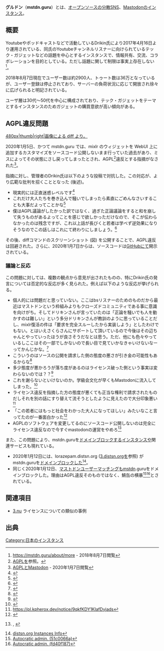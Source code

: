 {{小文字}}
{{Infobox instance
| Name = {{Ruby|mstdn.guru|マストドン ドット グル}}
| Domain = https://mstdn.guru
| Admin = [https://mstdn.guru/@drikin Drikin]
| Country = 日本国
| Start = 2017年4月16日<ref>https://mstdn.guru/@drikin/1</ref>
| SourceCode    = https://github.com/drikin/mastodon
| Alias = グルドン
}}'''グルドン'''（'''mstdn.guru'''）とは、[[オープンソース]]の[[分散SNS]]、[[Mastodon]]のインスタンス。

== 概要 ==
Youtubeやポッドキャストなどで活動しているDrikin氏により2017年4月16日より運用されている、同氏のYoutubeチャンネルリスナーに向けられているテック・ガジェットなどの話題を中心とするインスタンスで、情報共有、交流、コラボレーションを目的としている。ただし話題に関して制限は事実上存在しない<ref>https://mstdn.guru/about/more - 2018年8月7日閲覧</ref>。

2018年8月7日現在でユーザー数は約2900人、トゥート数は36万となっているが、ユーザー登録は停止されており、サーバーの負荷状況に応じて開放され徐々に広げられると明記されている。

ユーザ層は30代〜50代を中心に構成されており、テック・ガジェットをテーマとするインスタンスのためガジェットの購買意欲が高い傾向がある。

== AGPL違反問題 ==
[[ファイル:Mstdngurudiff.png|480px|thumb|right|画像による diff {{toot|mstdn.guru|drikin|103426248698745987}} より。]]

2020年1月5日、かつて mstdn.guru では、mixlr のウィジェットを WebUI 上に追加するカスタマイズをソースコード公開しないまま行っていた過去があり、ミスによってその状態にさし戻ってしまったとされ、AGPL<ref>[[AGPL]]を参照。</ref>違反とする指摘がなされた<ref>[https://note.com/8blank71/n/n8299341bd0bd AGPLとMastodon] - 2020年1月7日閲覧</ref>。

指摘に対し、管理者のDrikin氏は以下のような投稿で対抗した。この対応が、より広範な批判を招くこととなった (後述)。

* 現実的には正直迷惑レベルです<ref>{{toot|mstdn.guru|drikin|103426232856733700}}</ref>
* これだけ大人たちを巻き込んで騒いでしまったら素直にごめんなさいすることも大事だよってことかな<ref>{{toot|mstdn.guru|drikin|103427961133663165}}</ref>
* 僕はAGPL議論がしたかった訳ではなく、過ぎた正論議論をすると和を崩して失うものがあるよってことを感じで欲しかっただけなので、そこが伝わらなかったのは残念ですが、これ以上話が長びくと若者は学べず逆効果になりそうなのでこの話しはこれにて終わりにしましょう。<ref>{{toot|mstdn.guru|drikin|103428236614190416}}</ref>

その後、diffコマンドのスクリーンショット (図) を公開することで、AGPL違反は回避された。さらに、2020年1月7日からは、ソースコードは[[GitHub]]にて開示されている。

===議論と反応===

この問題に対しては、複数の観点から意見が出されたものの、特にDrikin氏の発言については否定的な反応が多く見られた。例えば以下のような反応が挙げられる。

* 個人的には問題だと思っていない。ここはbsリスナーのためのものだから最近はマストドンという枠組みよりもクローズドコミュニティである事に意識を向けがち。そしてドリキンさんが言っていたのは「正論を騒いでも人を動かすのは難しい」という多分ドリキンさんが教訓のように思っていることだし、mixlr復活の件は「要求を完全スルーしたから実装しよう」としたわけでもない。とはいえさくらさんにサポートして頂いているので今後はその辺ちゃんとやっていったほうが良さそうだなとは思う。ただ、他にも色々やっているしここはその一部でしかないので長い目で見ていかなきゃいけないなーってかんじかな。<ref>{{toot|mstdn.guru|okita|103435069432839314}}</ref>
* こういうのはソースの公開を請求した側の態度の悪さが引き金の可能性もあるからな<ref>{{toot|mstdn.maud.io|MulticolorWorld|103440942881106212}}</ref>
* 多少態度が悪かろうが落ち度があるのはライセンス破った側という事実は変わらないのでは？？<ref>{{toot|mstdn.ijs01140.com|ijs01140|103440948465980978}}</ref>
* これを謝らないといけないのか。学級会文化が早くもMastodonに流入してしまった。<ref>{{toot|homoo.social|204504bySE|103440892702482062}}</ref>
* ライセンス違反を指摘した方の態度が悪くても正当な権利で請求されたものだしそれを別の話にすり替えて流そうとしたように見えたので大分印象悪い<ref>https://pl.kpherox.dev/notice/9qkfKDY1KIafDvjads</ref>
* 「この若者にはもっと社会をわかった大人になってほしい」みたいなこと言ってたのが一番面白かった<ref>{{toot|social.mikutter.hachune.net|sota_n|103440950362374775}}</ref>
* AGPLのソフトウェアを変更してるのにソースコード公開しないのは完全にライセンス違反なので今すぐmastodonの運営をやめろ<ref>{{toot|best-friends.chat|masarakki|103429864368546791}}, {{toot|best-friends.chat|masarakki|103429979500610099}}</ref>

また、この問題により、mstdn.guruを[[ドメインブロック]]する[[インスタンス]]や関連サービスも現れている。

* 2020年1月12日には、lorazepam.distsn.org ([[3.distsn.org]]を参照) がmstdn.guruを[[ドメインブロック]]した<ref>[https://distsn.gitlab.io/info/ distsn.org Instances Info]</ref>。
* 同じく2020年1月12日、[[マストドンユーザーマッチング]]もmstdn.guruをドメインブロックした。理由はAGPL違反そのものではなく、鯖缶の横暴<ref>[https://gitlab.com/distsn/newcomers-blacklist/commit/51c0066ab38f749649375c2d014d5e2b3dd98615 Autocratic admin. (51c0066a)]</ref><ref>[https://gitlab.com/distsn/vinayaka-blacklist/commit/fd40f187c5eaf71d62097ad08a7a5a6024405037 Autocratic admin. (fd40f187)]</ref>とされている。

== 関連項目 ==
* [[3.nu]] ライセンスについての類似の事例
== 出典 ==
<references />

[[Category:日本のインスタンス]]